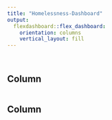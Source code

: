 ```yaml
---
title: "Homelessness-Dashboard"
output: 
  flexdashboard::flex_dashboard:
    orientation: columns
    vertical_layout: fill
---
```


```r

```


```r

```


Column {data-width=650}
-----------------------------------------------------------------------

```r

```


Column {data-width=350}
-----------------------------------------------------------------------

```r

```

```r

```



